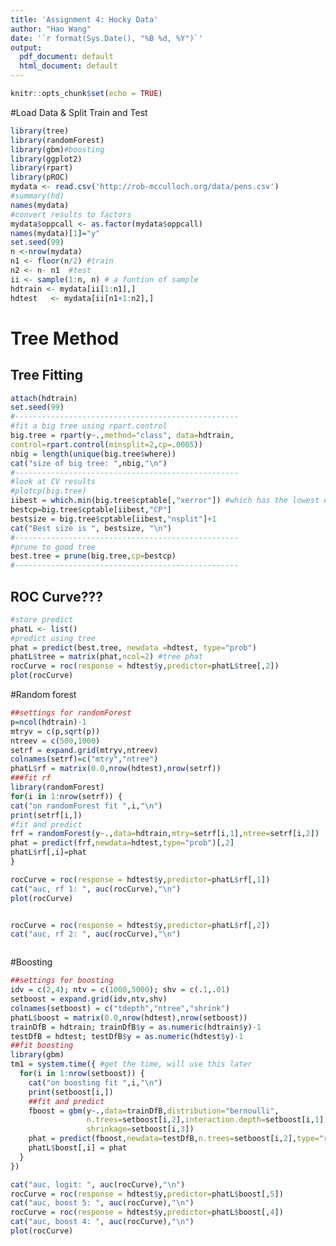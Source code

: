 ---
title: 'Assignment 4: Hocky Data'
author: "Hao Wang"
date: '`r format(Sys.Date(), "%B %d, %Y")`'
output:
  pdf_document: default
  html_document: default
---

```{r setup, include=FALSE}
knitr::opts_chunk$set(echo = TRUE)
```

#Load Data & Split Train and Test
```{r, message=FALSE, warning=FALSE}
library(tree)
library(randomForest)
library(gbm)#boosting
library(ggplot2)
library(rpart)
library(pROC)
mydata <- read.csv('http://rob-mcculloch.org/data/pens.csv')
#summary(hd)
names(mydata)
#convert results to factors
mydata$oppcall <- as.factor(mydata$oppcall)
names(mydata)[1]="y"
set.seed(99)
n <-nrow(mydata)
n1 <- floor(n/2) #train
n2 <- n- n1  #test
ii <- sample(1:n, n) # a funtion of sample
hdtrain <- mydata[ii[1:n1],]
hdtest   <- mydata[ii[n1+1:n2],]
```

# Tree Method
## Tree Fitting
```{r, message=FALSE}
attach(hdtrain)
set.seed(99)
#--------------------------------------------------
#fit a big tree using rpart.control
big.tree = rpart(y~.,method="class", data=hdtrain,
control=rpart.control(minsplit=2,cp=.0005)) 
nbig = length(unique(big.tree$where))
cat("size of big tree: ",nbig,"\n")
#--------------------------------------------------
#look at CV results
#plotcp(big.tree)
iibest = which.min(big.tree$cptable[,"xerror"]) #which has the lowest error
bestcp=big.tree$cptable[iibest,"CP"]
bestsize = big.tree$cptable[iibest,"nsplit"]+1
cat("Best size is ", bestsize, "\n")
#--------------------------------------------------
#prune to good tree
best.tree = prune(big.tree,cp=bestcp)
#--------------------------------------------------

```


## ROC Curve???
```{r}
#store predict
phatL <- list()
#predict using tree
phat = predict(best.tree, newdata =hdtest, type="prob")
phatL$tree = matrix(phat,ncol=2) #tree phat
rocCurve = roc(response = hdtest$y,predictor=phatL$tree[,2])
plot(rocCurve)
```



#Random forest

```{r, message=FALSE}
##settings for randomForest
p=ncol(hdtrain)-1
mtryv = c(p,sqrt(p))
ntreev = c(500,1000)
setrf = expand.grid(mtryv,ntreev)
colnames(setrf)=c("mtry","ntree")
phatL$rf = matrix(0.0,nrow(hdtest),nrow(setrf))
###fit rf
library(randomForest)
for(i in 1:nrow(setrf)) {
cat("on randomForest fit ",i,"\n")
print(setrf[i,])
#fit and predict
frf = randomForest(y~.,data=hdtrain,mtry=setrf[i,1],ntree=setrf[i,2])
phat = predict(frf,newdata=hdtest,type="prob")[,2]
phatL$rf[,i]=phat
}

rocCurve = roc(response = hdtest$y,predictor=phatL$rf[,1])
cat("auc, rf 1: ", auc(rocCurve),"\n")
plot(rocCurve)


rocCurve = roc(response = hdtest$y,predictor=phatL$rf[,2])
cat("auc, rf 2: ", auc(rocCurve),"\n")



```




#Boosting
```{r}
##settings for boosting
idv = c(2,4); ntv = c(1000,5000); shv = c(.1,.01)
setboost = expand.grid(idv,ntv,shv)
colnames(setboost) = c("tdepth","ntree","shrink")
phatL$boost = matrix(0.0,nrow(hdtest),nrow(setboost))
trainDfB = hdtrain; trainDfB$y = as.numeric(hdtrain$y)-1
testDfB = hdtest; testDfB$y = as.numeric(hdtest$y)-1
##fit boosting
library(gbm)
tm1 = system.time({ #get the time, will use this later
  for(i in 1:nrow(setboost)) {
    cat("on boosting fit ",i,"\n")
    print(setboost[i,])
    ##fit and predict
    fboost = gbm(y~.,data=trainDfB,distribution="bernoulli",
                 n.trees=setboost[i,2],interaction.depth=setboost[i,1],
                 shrinkage=setboost[i,3])
    phat = predict(fboost,newdata=testDfB,n.trees=setboost[i,2],type="response")
    phatL$boost[,i] = phat
  }
})
```
```{r}
cat("auc, logit: ", auc(rocCurve),"\n")
rocCurve = roc(response = hdtest$y,predictor=phatL$boost[,5])
cat("auc, boost 5: ", auc(rocCurve),"\n")
rocCurve = roc(response = hdtest$y,predictor=phatL$boost[,4])
cat("auc, boost 4: ", auc(rocCurve),"\n")
plot(rocCurve)
```




